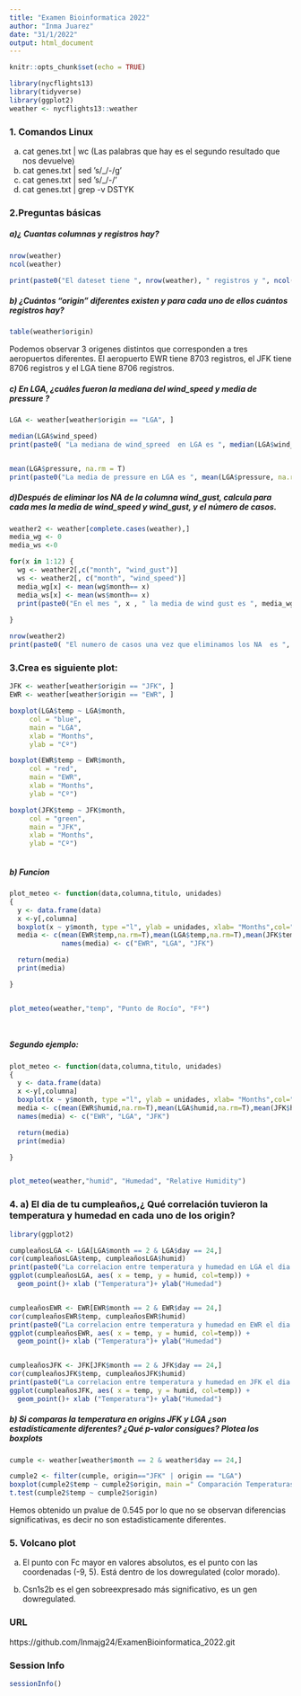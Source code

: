 ```yaml
---
title: "Examen Bioinformatica 2022"
author: "Inma Juarez"
date: "31/1/2022"
output: html_document
---
```


```r
knitr::opts_chunk$set(echo = TRUE)
```

```r

library(nycflights13)
library(tidyverse)
library(ggplot2)
weather <- nycflights13::weather
```


### 1. Comandos Linux

a) cat genes.txt | wc  (Las palabras que hay es el segundo resultado que nos devuelve)
b) cat genes.txt | sed 's/_/-/g'  
c) cat genes.txt | sed 's/_/-/'
d) cat genes.txt | grep -v DSTYK



### 2.Preguntas básicas

##### a)¿ Cuantas columnas y registros hay?

```r
nrow(weather)
ncol(weather)

print(paste0("El dateset tiene ", nrow(weather), " registros y ", ncol(weather), " columnas."))
```
##### b)  ¿Cuántos “origin” diferentes existen y para cada uno de ellos cuántos registros hay?

```r
table(weather$origin)
```
Podemos observar 3 origenes distintos que corresponden a tres aeropuertos diferentes. El aeropuerto EWR tiene 8703 registros, el JFK tiene 8706 registros y el LGA tiene 8706 registros. 


##### c)  En LGA, ¿cuáles fueron la mediana del wind_speed y media de pressure ? 

```r
LGA <- weather[weather$origin == "LGA", ]

median(LGA$wind_speed)
print(paste0( "La mediana de wind_spreed  en LGA es ", median(LGA$wind_speed) ))


mean(LGA$pressure, na.rm = T)
print(paste0("La media de pressure en LGA es ", mean(LGA$pressure, na.rm = T)))

```

##### d)Después de eliminar los NA de la columna wind_gust, calcula para cada mes la media de wind_speed y wind_gust, y el número de casos.

```r

weather2 <- weather[complete.cases(weather),]
media_wg <- 0
media_ws <-0

for(x in 1:12) {
  wg <- weather2[,c("month", "wind_gust")]
  ws <- weather2[, c("month", "wind_speed")]
  media_wg[x] <- mean(wg$month== x)
  media_ws[x] <- mean(ws$month== x)
  print(paste0("En el mes ", x , " la media de wind gust es ", media_wg[x]," y la media de wind speed es ", media_ws[x]))
  
}

nrow(weather2)
print(paste0( "El numero de casos una vez que eliminamos los NA  es ", nrow(weather2) ))

```


### 3.Crea es siguiente plot:

```r
JFK <- weather[weather$origin == "JFK", ]
EWR <- weather[weather$origin == "EWR", ]

boxplot(LGA$temp ~ LGA$month,
     col = "blue",
     main = "LGA",
     xlab = "Months",
     ylab = "Cº")

boxplot(EWR$temp ~ EWR$month,
     col = "red",
     main = "EWR",
     xlab = "Months",
     ylab = "Cº")

boxplot(JFK$temp ~ JFK$month,
     col = "green",
     main = "JFK",
     xlab = "Months",
     ylab = "Cº")



```

##### b) Funcion 

```r
plot_meteo <- function(data,columna,titulo, unidades)
{
  y <- data.frame(data)
  x <-y[,columna] 
  boxplot(x ~ y$month, type ="l", ylab = unidades, xlab= "Months",col="blue", main = titulo)
  media <- c(mean(EWR$temp,na.rm=T),mean(LGA$temp,na.rm=T),mean(JFK$temp,na.rm=T))
             names(media) <- c("EWR", "LGA", "JFK")

  return(media)
  print(media)  

}


plot_meteo(weather,"temp", "Punto de Rocío", "Fº")




```


##### Segundo ejemplo:
```r
plot_meteo <- function(data,columna,titulo, unidades)
{
  y <- data.frame(data)
  x <-y[,columna] 
  boxplot(x ~ y$month, type ="l", ylab = unidades, xlab= "Months",col="blue", main = titulo)
  media <- c(mean(EWR$humid,na.rm=T),mean(LGA$humid,na.rm=T),mean(JFK$humid,na.rm=T))  
  names(media) <- c("EWR", "LGA", "JFK")

  return(media)
  print(media)  

}


plot_meteo(weather,"humid", "Humedad", "Relative Humidity")

```


### 4. a) El dia de tu cumpleaños,¿ Qué correlación tuvieron la temperatura y humedad en cada uno de los origin? 


```r
library(ggplot2)

cumpleañosLGA <- LGA[LGA$month == 2 & LGA$day == 24,]
cor(cumpleañosLGA$temp, cumpleañosLGA$humid)
print(paste0("La correlacion entre temperatura y humedad en LGA el dia de mi cumpleaños fue ", cor(cumpleañosLGA$temp, cumpleañosLGA$humid) ))
ggplot(cumpleañosLGA, aes( x = temp, y = humid, col=temp)) +
  geom_point()+ xlab ("Temperatura")+ ylab("Humedad")


cumpleañosEWR <- EWR[EWR$month == 2 & EWR$day == 24,]
cor(cumpleañosEWR$temp, cumpleañosEWR$humid)
print(paste0("La correlacion entre temperatura y humedad en EWR el dia de mi cumpleaños fue ", cor(cumpleañosEWR$temp, cumpleañosEWR$humid) ))
ggplot(cumpleañosEWR, aes( x = temp, y = humid, col=temp)) +
  geom_point()+ xlab ("Temperatura")+ ylab("Humedad")


cumpleañosJFK <- JFK[JFK$month == 2 & JFK$day == 24,]
cor(cumpleañosJFK$temp, cumpleañosJFK$humid)
print(paste0("La correlacion entre temperatura y humedad en JFK el dia de mi cumpleaños fue ", cor(cumpleañosJFK$temp, cumpleañosJFK$humid) ))
ggplot(cumpleañosJFK, aes( x = temp, y = humid, col=temp)) +
  geom_point()+ xlab ("Temperatura")+ ylab("Humedad")


```



##### b) Si comparas la temperatura en origins JFK y LGA ¿son estadísticamente diferentes? ¿Qué p-valor consigues? Plotea los boxplots


```r
cumple <- weather[weather$month == 2 & weather$day == 24,]

cumple2 <- filter(cumple, origin=="JFK" | origin == "LGA")
boxplot(cumple2$temp ~ cumple2$origin, main =" Comparación Temperaturas", xlab= "Aeropuerto", ylab = "Temperatura", col = "aquamarine3")
t.test(cumple2$temp ~ cumple2$origin) 

```

Hemos obtenido un pvalue de 0.545 por lo que no se observan diferencias significativas, es decir no son estadisticamente diferentes. 

### 5. Volcano plot

a) El punto con Fc mayor en valores absolutos, es el punto con las coordenadas (-9, 5). Está dentro de los dowregulated (color morado). 


b) Csn1s2b es el gen sobreexpresado más significativo, es un gen dowregulated. 



### URL 

https://github.com/Inmajg24/ExamenBioinformatica_2022.git


### Session Info
```r
sessionInfo()
```

